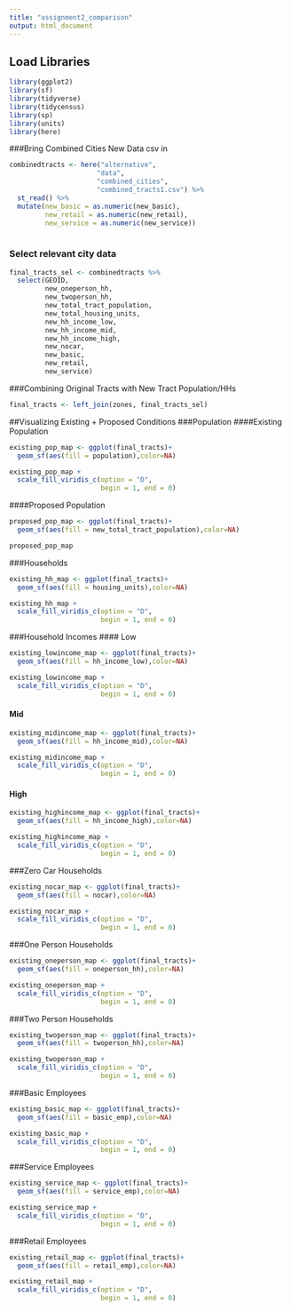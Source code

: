 ```yaml
---
title: "assignment2_comparison"
output: html_document
---
```

## Load Libraries
```r
library(ggplot2)
library(sf)
library(tidyverse)
library(tidycensus)
library(sp)
library(units)
library(here)
```

###Bring Combined Cities New Data csv in

```r
combinedtracts <- here("alternative",
                      "data",
                      "combined_cities",
                      "combined_tracts1.csv") %>%
  st_read() %>%
  mutate(new_basic = as.numeric(new_basic),
         new_retail = as.numeric(new_retail),
         new_service = as.numeric(new_service))
  
```
### Select relevant city data
```r
final_tracts_sel <- combinedtracts %>%
  select(GEOID, 
         new_oneperson_hh,
         new_twoperson_hh,
         new_total_tract_population,
         new_total_housing_units,
         new_hh_income_low,
         new_hh_income_mid,
         new_hh_income_high,
         new_nocar,
         new_basic,
         new_retail,
         new_service)
```

###Combining Original Tracts with New Tract Population/HHs
```r
final_tracts <- left_join(zones, final_tracts_sel)
```
##Visualizing Existing + Proposed Conditions
###Population
####Existing Population
```r
existing_pop_map <- ggplot(final_tracts)+
  geom_sf(aes(fill = population),color=NA)

existing_pop_map +
  scale_fill_viridis_c(option = "D",
                       begin = 1, end = 0)
```
####Proposed Population

```r
proposed_pop_map <- ggplot(final_tracts)+
  geom_sf(aes(fill = new_total_tract_population),color=NA)

proposed_pop_map 
```
###Households
```r
existing_hh_map <- ggplot(final_tracts)+
  geom_sf(aes(fill = housing_units),color=NA)

existing_hh_map +
  scale_fill_viridis_c(option = "D",
                       begin = 1, end = 0)
```
###Household Incomes
#### Low
```r
existing_lowincome_map <- ggplot(final_tracts)+
  geom_sf(aes(fill = hh_income_low),color=NA)

existing_lowincome_map +
  scale_fill_viridis_c(option = "D",
                       begin = 1, end = 0)
```
#### Mid
```r
existing_midincome_map <- ggplot(final_tracts)+
  geom_sf(aes(fill = hh_income_mid),color=NA)

existing_midincome_map +
  scale_fill_viridis_c(option = "D",
                       begin = 1, end = 0)
```
#### High
```r
existing_highincome_map <- ggplot(final_tracts)+
  geom_sf(aes(fill = hh_income_high),color=NA)

existing_highincome_map +
  scale_fill_viridis_c(option = "D",
                       begin = 1, end = 0)
```
###Zero Car Households
```r
existing_nocar_map <- ggplot(final_tracts)+
  geom_sf(aes(fill = nocar),color=NA)

existing_nocar_map +
  scale_fill_viridis_c(option = "D",
                       begin = 1, end = 0)
```

###One Person Households
```r
existing_oneperson_map <- ggplot(final_tracts)+
  geom_sf(aes(fill = oneperson_hh),color=NA)

existing_oneperson_map +
  scale_fill_viridis_c(option = "D",
                       begin = 1, end = 0)
```

###Two Person Households
```r
existing_twoperson_map <- ggplot(final_tracts)+
  geom_sf(aes(fill = twoperson_hh),color=NA)

existing_twoperson_map +
  scale_fill_viridis_c(option = "D",
                       begin = 1, end = 0)
```

###Basic Employees
```r
existing_basic_map <- ggplot(final_tracts)+
  geom_sf(aes(fill = basic_emp),color=NA)

existing_basic_map +
  scale_fill_viridis_c(option = "D",
                       begin = 1, end = 0)
```
###Service Employees
```r
existing_service_map <- ggplot(final_tracts)+
  geom_sf(aes(fill = service_emp),color=NA)

existing_service_map +
  scale_fill_viridis_c(option = "D",
                       begin = 1, end = 0)
```
###Retail Employees
```r
existing_retail_map <- ggplot(final_tracts)+
  geom_sf(aes(fill = retail_emp),color=NA)

existing_retail_map +
  scale_fill_viridis_c(option = "D",
                       begin = 1, end = 0)
```